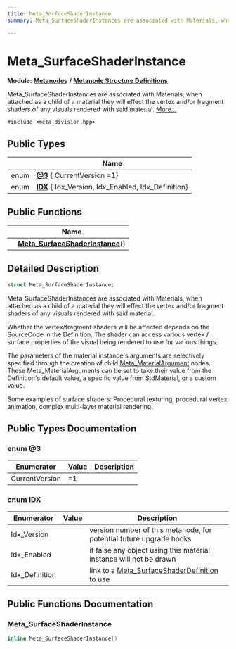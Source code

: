 ```yaml
---
title: Meta_SurfaceShaderInstance
summary: Meta_SurfaceShaderInstances are associated with Materials, when attached as a child of a material they will effect the vertex and/or fragment shaders of any visuals rendered with said material. 

---
```


# Meta_SurfaceShaderInstance

**Module:** **[Metanodes](../Modules/group__api__metanodes.mdx)** **/** **[Metanode Structure Definitions](../Modules/group__api__metadefs.mdx)**



Meta_SurfaceShaderInstances are associated with Materials, when attached as a child of a material they will effect the vertex and/or fragment shaders of any visuals rendered with said material.  [More...](#detailed-description)


`#include <meta_division.hpp>`

## Public Types

|                | Name           |
| -------------- | -------------- |
| enum| **[@3](../Classes/struct_meta___surface_shader_instance.mdx#enum-@3)** { CurrentVersion =1} |
| enum| **[IDX](../Classes/struct_meta___surface_shader_instance.mdx#enum-idx)** { Idx_Version, Idx_Enabled, Idx_Definition} |

## Public Functions

|                | Name           |
| -------------- | -------------- |
| | **[Meta_SurfaceShaderInstance](../Classes/struct_meta___surface_shader_instance.mdx#meta-surfaceshaderinstance)**() |

## Detailed Description

```cpp
struct Meta_SurfaceShaderInstance;
```

Meta_SurfaceShaderInstances are associated with Materials, when attached as a child of a material they will effect the vertex and/or fragment shaders of any visuals rendered with said material. 

Whether the vertex/fragment shaders will be affected depends on the SourceCode in the Definition. The shader can access various vertex / surface properties of the visual being rendered to use for various things.

The parameters of the material instance's arguments are selectively specified through the creation of child [Meta_MaterialArgument](../Classes/struct_meta___material_argument.mdx) nodes. These Meta_MaterialArguments can be set to take their value from the Definition's default value, a specific value from StdMaterial, or a custom value.

Some examples of surface shaders: Procedural texturing, procedural vertex animation, complex multi-layer material rendering. 

## Public Types Documentation

### enum @3

| Enumerator | Value | Description |
| ---------- | ----- | ----------- |
| CurrentVersion | =1|   |




### enum IDX

| Enumerator | Value | Description |
| ---------- | ----- | ----------- |
| Idx_Version | | version number of this metanode, for potential future upgrade hooks   |
| Idx_Enabled | | if false any object using this material instance will not be drawn   |
| Idx_Definition | | link to a [Meta_SurfaceShaderDefinition](../Classes/struct_meta___surface_shader_definition.mdx) to use   |




## Public Functions Documentation

### Meta_SurfaceShaderInstance

```cpp
inline Meta_SurfaceShaderInstance()
```


